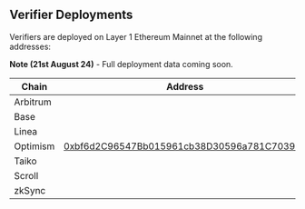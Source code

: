 ## Verifier Deployments

Verifiers are deployed on Layer 1 Ethereum Mainnet at the following addresses:

**Note (21st August 24)** - Full deployment data coming soon.

| Chain | Address |
|-------|-------|
| Arbitrum |  |
| Base |  |
| Linea |  |
| Optimism | [0xbf6d2C96547Bb015961cb38D30596a781C7039e1](https://etherscan.io/address/0xbf6d2C96547Bb015961cb38D30596a781C7039e1#code) |
| Taiko |  |
| Scroll |  |
| zkSync |  |

